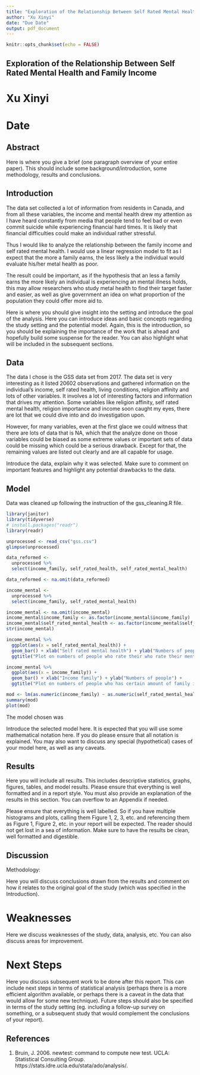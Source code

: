 ```yaml
---
title: "Exploration of the Relationship Between Self Rated Mental Health and Family Income"
author: "Xu Xinyi"
date: "Due Date"
output: pdf_document
---
```


```r
knitr::opts_chunk$set(echo = FALSE)
```

## Exploration of the Relationship Between Self Rated Mental Health and Family Income

# Xu Xinyi
# Date

## Abstract

Here is where you give a brief (one paragraph overview of your entire paper). This should include some background/introduction, some methodology, results and conclusions.

## Introduction

The data set collected a lot of information from residents in Canada, and from all these variables, the income and mental health drew my attention as I have heard constantly from media that people tend to feel bad or even commit suicide while experiencing financial hard times. It is likely that financial difficulties could make an individual rather stressful. 

Thus I would like to analyze the relationship between the family income and self rated mental health. I would use a linear regression model to fit as I expect that the more a family earns, the less likely a the individual would evaluate his/her metal health as poor.

The result could be important, as if the hypothesis that an less a family earns the more likely an individual is experiencing an mental illness holds, this may allow researchers who study metal health to find their target faster and easier, as well as give government an idea on what proportion of the population they could offer more aid to. 


Here is where you should give insight into the setting and introduce the goal of the analysis. Here you can introduce ideas and basic concepts regarding the study setting and the potential model. Again, this is the introduction, so you should be explaining the importance of the work that is ahead and hopefully build some suspense for the reader. You can also highlight what will be included in the subsequent sections.

## Data

The data I chose is the GSS data set from 2017. The data set is very interesting as it listed 20602 observations and gathered information on the individual's income, self rated health, living conditions, religion affinity and lots of other variables. It involves a lot of interesting factors and information that drives my attention. Some variables like religion affinity, self rated mental health, religion importance and income soon caught my eyes, there are lot that we could dive into and do investigation upon. 

However, for many variables, even at the first glace we could witness that there are lots of data that is NA, which that the analyze done on those variables could be biased as some extreme values or important sets of data could be missing which could be a serious drawback. Except for that, the remaining values are listed out clearly and are all capable for usage. 

Introduce the data, explain why it was selected. Make sure to comment on important features and highlight any potential drawbacks to the data.

## Model
Data was cleaned up following the instruction of the gss_cleaning.R file.
```r
library(janitor)
library(tidyverse)
# install.packages("readr")
library(readr)

unprocessed <- read_csv("gss.csv")
glimpse(unprocessed)
```

```r
data_reformed <- 
  unprocessed %>% 
  select(income_family, self_rated_health, self_rated_mental_health)

data_reformed <- na.omit(data_reformed)

income_mental <- 
  unprocessed %>% 
  select(income_family, self_rated_mental_health)

income_mental <- na.omit(income_mental)
income_mental$income_family <- as.factor(income_mental$income_family)
income_mental$self_rated_mental_health <- as.factor(income_mental$self_rated_mental_health)
str(income_mental)
```

```r
income_mental %>% 
  ggplot(aes(x = self_rated_mental_health)) +
  geom_bar() + xlab("Self rated mental health") + ylab("Numbers of people") + 
  ggtitle("Plot on numbers of people who rate their who rate their mental health as different level")

income_mental %>% 
  ggplot(aes(x = income_family)) +
  geom_bar() + xlab("Income family") + ylab("Numbers of people") + 
  ggtitle("Plot on numbers of people who has certain amount of family income")
```

```r
mod <- lm(as.numeric(income_family) ~ as.numeric(self_rated_mental_health), data=income_mental)
summary(mod)
plot(mod)
```
The model chosen was 

Introduce the selected model here. It is expected that you will use some mathematical notation here. If you do please ensure that all notation is explained. You may also want to discuss any special (hypothetical) cases of your model here, as well as any caveats.  

## Results

Here you will include all results. This includes descriptive statistics, graphs, figures, tables, and model results. Please ensure that everything is well formatted and in a report style. You must also provide an explanation of the results in this section. You can overflow to an Appendix if needed. 

Please ensure that everything is well labelled. So if you have multiple histograms and plots, calling them Figure 1, 2, 3, etc. and referencing them as Figure 1, Figure 2, etc. in your report will be expected. The reader should not get lost in a sea of information. Make sure to have the results be clean, well formatted and digestible.

## Discussion

Methodology: 

Here you will discuss conclusions drawn from the results and comment on how it relates to the original goal of the study (which was specified in the Introduction).

# Weaknesses

Here we discuss weaknesses of the study, data, analysis, etc. You can also discuss areas for improvement.

# Next Steps

Here you discuss subsequent work to be done after this report. This can include next steps in terms of statistical analysis (perhaps there is a more efficient algorithm available, or perhaps there is a caveat in the data that would allow for some new technique). Future steps should also be specified in terms of the study setting (eg. including a follow-up survey on something, or a subsequent study that would complement the conclusions of your report).


## References
1. Bruin, J. 2006. newtest: command to compute new test.  UCLA:  
Statistical Consulting Group.  https://stats.idre.ucla.edu/stata/ado/analysis/.



